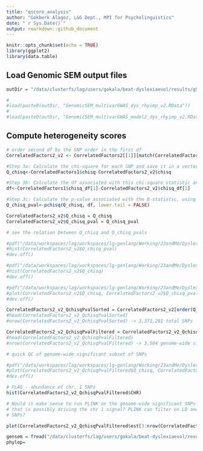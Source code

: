 ```yaml
---
title: "qscore_analysis"
author: "Gokberk Alagoz, L&G Dept., MPI for Psycholinguistics"
date: "`r Sys.Date()`"
output: rmarkdown::github_document
---
```


```r
knitr::opts_chunk$set(echo = TRUE)
library(ggplot2)
library(data.table)
```

## Load Genomic SEM output files

```r

outDir = "/data/clusterfs/lag/users/gokala/beat-dyslexiaevol/results/gSEM/"

#
#load(paste0(outDir, "GenomicSEM_multivarGWAS_dys_rhyimp_v2.RData"))
#
#load(paste0(outDir, "GenomicSEM_multivarGWAS_model2_dys_rhyimp_v2.RData"))

```

## Compute heterogeneity scores

```r
# order second df by the SNP order in the first df
CorrelatedFactors2_v2 <- CorrelatedFactors2[[1]][match(CorrelatedFactors1$SNP, CorrelatedFactors2[[1]]$SNP),]

#Step 3a: Calculate the chi-square for each SNP and save it in a vector called Q_chisq
Q_chisq<-CorrelatedFactors1$chisq-CorrelatedFactors2_v2$chisq

#Step 3b: Calculate the df associated with this chi-square statistic and name it df. Note that only the first run #is used to calculate df, as the degrees of freedom will be the same for every SNP. 
df<-CorrelatedFactors1$chisq_df[1]-CorrelatedFactors2_v2$chisq_df[1]

#Step 3c: Calculate the p-value associated with the Q-statistic, using the relevant degrees of freedom calculated #in Step 3b. This saves the p-values in a vector called Q_chisq_pval, and can easily be appended to either #CorrelatedFactors[[1]] or CorrelatedFactors[[2]] (i.e., using cbind). 
Q_chisq_pval<-pchisq(Q_chisq, df, lower.tail = FALSE)

CorrelatedFactors2_v2$Q_chisq = Q_chisq
CorrelatedFactors2_v2$Q_chisq_pval = Q_chisq_pval
```

```r
# see the relation between Q_chisq and Q_chisq_pvals

#pdf("/data/workspaces/lag/workspaces/lg-genlang/Working/23andMe/Dyslexia2/Evolution/dys_rhy_pleiotropy/results/gSEM/q_chisq_pval.pdf")
#hist(CorrelatedFactors2_v2$Q_chisq_pval)
#dev.off()

#pdf("/data/workspaces/lag/workspaces/lg-genlang/Working/23andMe/Dyslexia2/Evolution/dys_rhy_pleiotropy/results/gSEM/q_chisq.pdf")
#hist(CorrelatedFactors2_v2$Q_chisq)
#dev.off()

#pdf("/data/workspaces/lag/workspaces/lg-genlang/Working/23andMe/Dyslexia2/Evolution/dys_rhy_pleiotropy/results/gSEM/q_chisq_VS_q_chisq_pval.pdf")
#plot(CorrelatedFactors2_v2$Q_chisq, CorrelatedFactors2_v2$Q_chisq_pval)
#dev.off()


```

```r

CorrelatedFactors2_v2_QchisqPvalSorted = CorrelatedFactors2_v2[order(Q_chisq_pval),]
#head(CorrelatedFactors2_v2_QchisqPvalSorted)
#nrow(CorrelatedFactors2_v2_QchisqPvalSorted) -> 3,371,291 total SNPs

CorrelatedFactors2_v2_QchisqPvalFiltered = CorrelatedFactors2_v2_QchisqPvalSorted[CorrelatedFactors2_v2_QchisqPvalSorted$Q_chisq_pval<0.00000005,]
#head(CorrelatedFactors2_v2_QchisqPvalFiltered)
#nrow(CorrelatedFactors2_v2_QchisqPvalFiltered) -> 3,584 genome-wide significant SNPs

# quick QC of genome-wide significant subset of SNPs

#pdf("/data/workspaces/lag/workspaces/lg-genlang/Working/23andMe/Dyslexia2/Evolution/dys_rhy_pleiotropy/results/gSEM/q_chisq_VS_q_chisq_pval_genomewideSigSNPs.pdf")
#plot(CorrelatedFactors2_v2_QchisqPvalFiltered$Q_chisq, CorrelatedFactors2_v2_QchisqPvalFiltered$Q_chisq_pval)
#dev.off()

# FLAG - abundance of chr. 1 SNPs
hist(CorrelatedFactors2_v2_QchisqPvalFiltered$CHR)

# Would it make sense to run PLINK on the genome-wide significant SNPs subsets to account for LD
# that is possibly driving the chr 1 signal? PLINK can filter on LD and give independent significant
# SNPs?

plot(CorrelatedFactors2_v2_QchisqPvalFiltered$est[3:nrow(CorrelatedFactors2_v2_QchisqPvalFiltered)], CorrelatedFactors2_v2_QchisqPvalFiltered$Q_chisq_pval[3:nrow(CorrelatedFactors2_v2_QchisqPvalFiltered)])

```

```r
gensem = fread("/data/clusterfs/lag/users/gokala/beat-dyslexiaevol/results/gSEM/GenomicSEM_multivarGWAS_dys_rhyimp_forEvo.txt", header = T)
phylop= 
```

